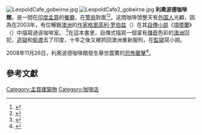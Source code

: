 [[File:LeopoldCafe_gobeirne.jpg|thumb]]
[[File:LeopoldCafe2_gobeirne.jpg|thumb]]
'''利奧波德咖啡館'''，是一間在[[印度|印度]][[孟買|孟買]]的[[餐廳|餐廳]]，在[[警局|警局]]對面<ref>{{cite news |last1=Fuller |first1=Thomas |title=Boozy and Raucous, a Cafe Defies Terror |url=https://www.nytimes.com/2008/12/15/world/asia/15mumbai.html |accessdate=2021-08-29 |work=The New York Times |date=2008-12-15 |archive-date=2021-08-29 |archive-url=https://web.archive.org/web/20210829120854/https://www.nytimes.com/2008/12/15/world/asia/15mumbai.html }}</ref><ref>{{cite news |last1=Vazquez |first1=Tatiana |title=Microsoft 365 'Life' se lanzará en la primavera de 2020con Office, administrador de contraseñas y más - HYPERNOIR |url=http://www.blonnet.com/life/2004/12/24/stories/2004122400130300.htm |accessdate=2021-08-29 |work=hypernoir.com |language=es-MX |archive-date=2008-12-02 |archive-url=https://web.archive.org/web/20081202161312/http://www.blonnet.com/life/2004/12/24/stories/2004122400130300.htm }}</ref>。这間咖啡馆整天有[[外国人|外国人]]光顧，因為在2003年，有位暢銷[[澳洲|澳洲]]的[[作家|作家]][[格里高利·大卫·罗伯兹|格里高利·罗伯兹]]（{{lang|en|Gregory David Roberts}}）在其[[自傳|自傳]][[小說|小說]]《[[項塔蘭|項塔蘭]]》（{{lang|en|Shantaram}}）中描寫過该咖啡室。 <ref>{{Cite web |url=http://www.eslite.com/product.aspx?pgid=1002161601807993 |title=自傳式小說《Shantaram 項塔蘭》 |accessdate=2008-11-29 |archive-date=2016-03-05 |archive-url=https://web.archive.org/web/20160305134007/http://www.eslite.com/product.aspx?pgid=1002161601807993 |dead-url=no }}</ref>在這本書里，自傳式描寫一個富有[[傳奇|傳奇]]色彩的[[澳洲|澳洲]]囚犯，[[逃獄|逃獄]]和[[偷渡|偷渡]]去了印度，十年之後又被抓回澳洲重新服刑，在[[監獄|監獄]]寫小說。

2008年11月26日，利奧波德咖啡館發生舉世震驚的[[2008年孟買連環恐怖襲擊|恐怖襲擊]]<ref>{{cite news |title=Indian attacks: More than 80 reported dead as gunmen run amok in Mumbai |url=https://www.theguardian.com/world/2008/nov/26/mumbai-terror-attacks-india |accessdate=2021-08-29 |work=the Guardian |date=2008-11-26 |language=en |archive-date=2013-09-04 |archive-url=https://web.archive.org/web/20130904061517/http://www.theguardian.com/world/2008/nov/26/mumbai-terror-attacks-india }}</ref>。

== 參考文獻 ==
{{reflist|2}}

{{coord|18.9142|N|72.8241|E|source:kolossus-dewiki|display=title}}
[[Category:孟買建築物|Category:孟買建築物]]
[[Category:咖啡店|Category:咖啡店]]